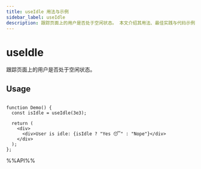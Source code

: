 ```yaml
---
title: useIdle 用法与示例
sidebar_label: useIdle
description: 跟踪页面上的用户是否处于空闲状态。 本文介绍其用法、最佳实践与代码示例。适用于 React 开发中需要处理副作用的场景。
---
```

# useIdle

跟踪页面上的用户是否处于空闲状态。

## Usage

```tsx live

function Demo() {
  const isIdle = useIdle(3e3);

  return (
    <div>
      <div>User is idle: {isIdle ? "Yes 😴" : "Nope"}</div>
    </div>
  );
};

```

%%API%%